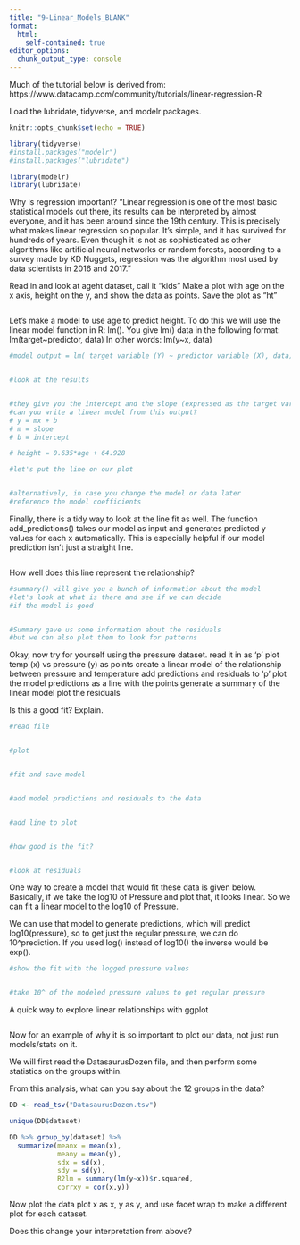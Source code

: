 ```yaml
---
title: "9-Linear_Models_BLANK"
format:
  html: 
    self-contained: true
editor_options: 
  chunk_output_type: console
---
```



Much of the tutorial below is derived from: 
https://www.datacamp.com/community/tutorials/linear-regression-R

Load the lubridate, tidyverse, and modelr packages.
```r
knitr::opts_chunk$set(echo = TRUE)

library(tidyverse)
#install.packages("modelr")
#install.packages("lubridate")

library(modelr)
library(lubridate)

```

Why is regression important?
"Linear regression is one of the most basic statistical models out there, its results can be interpreted by almost everyone, and it has been around since the 19th century. This is precisely what makes linear regression so popular. It’s simple, and it has survived for hundreds of years. Even though it is not as sophisticated as other algorithms like artificial neural networks or random forests, according to a survey made by KD Nuggets, regression was the algorithm most used by data scientists in 2016 and 2017."

Read in and look at ageht dataset, call it "kids"
Make a plot with age on the x axis, height on the y, and show the data as points.
Save the plot as "ht"

```r

```

Let's make a model to use age to predict height. To do this we will use the linear model function in R: lm().
You give lm() data in the following format: 
lm(target~predictor, data)
In other words: lm(y~x, data)

```r
#model output = lm( target variable (Y) ~ predictor variable (X), data)


#look at the results


#they give you the intercept and the slope (expressed as the target variable)
#can you write a linear model from this output?
# y = mx + b
# m = slope
# b = intercept

# height = 0.635*age + 64.928

#let's put the line on our plot


#alternatively, in case you change the model or data later
#reference the model coefficients 


```

Finally, there is a tidy way to look at the line fit as well.
The function add_predictions() takes our model as input and generates predicted y values for each x automatically. This is especially helpful if our model prediction isn't just a straight line.

```r

```

How well does this line represent the relationship?

```r
#summary() will give you a bunch of information about the model
#let's look at what is there and see if we can decide
#if the model is good


#Summary gave us some information about the residuals
#but we can also plot them to look for patterns

```

Okay, now try for yourself using the pressure dataset.
read it in as 'p'
plot temp (x) vs pressure (y) as points
create a linear model of the relationship between pressure and temperature
add predictions and residuals to 'p'
plot the model predictions as a line with the points
generate a summary of the linear model
plot the residuals

Is this a good fit? Explain.

```r
#read file


#plot


#fit and save model


#add model predictions and residuals to the data


#add line to plot


#how good is the fit?


#look at residuals 


```
One way to create a model that would fit these data is given below. Basically, if we take the log10 of Pressure and plot that, it looks linear. So we can fit a linear model to the log10 of Pressure. 

We can use that model to generate predictions, which will predict log10(pressure), so to get just the regular pressure, we can do 10^prediction. If you used log() instead of log10() the inverse would be exp(). 

```r


#show the fit with the logged pressure values


#take 10^ of the modeled pressure values to get regular pressure


```

A quick way to explore linear relationships with ggplot

```r

```

Now for an example of why it is so important to plot our data, not just run models/stats on it.

We will first read the DatasaurusDozen file, and then perform some statistics on the groups within.

From this analysis, what can you say about the 12 groups in the data?

```r
DD <- read_tsv("DatasaurusDozen.tsv")

unique(DD$dataset)

DD %>% group_by(dataset) %>%
  summarize(meanx = mean(x),
            meany = mean(y),
            sdx = sd(x),
            sdy = sd(y),
            R2lm = summary(lm(y~x))$r.squared,
            corrxy = cor(x,y))
```
Now plot the data plot x as x, y as y, and use facet wrap to make a different plot for each dataset.

Does this change your interpretation from above? 

```r

```

 